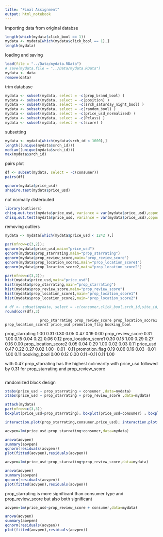 ```yaml
---
title: "Final Assignment"
output: html_notebook
---
```


Importing data from original databse
```r
length(which(mydata$click_bool == 1))
mydata <- mydata[which(mydata$click_bool == 1),]
length(mydata)
```
loading and saving
```r




load(file = "../Data/mydata.RData")
# save(mydata,file = "../Data/mydata.RData")
mydata <- data
remove(data)
```

trim database
```r
mydata <- subset(mydata, select = -c(prop_brand_bool) )
mydata <- subset(mydata, select = -c(position) )
mydata <- subset(mydata, select = -c(srch_saturday_night_bool) )
mydata <- subset(mydata, select = -c(random_bool) )
mydata <- subset(mydata, select = -c(price_usd_normalized) )
mydata <- subset(mydata, select = -c(Pclass) )
mydata <- subset(mydata, select = -c(score) )

```

subsetting

```r

mydata <- mydata[which(mydata$srch_id < 1000),] 
length((unique(mydata$srch_id)))
median((unique(mydata$srch_id)))
max(mydata$srch_id)
```
pairs plot
```r
df <- subset(mydata, select = -c(consumer))
pairs(df)
```

```r
qqnorm(mydata$price_usd)
shapiro.test(mydata$price_usd)
```
not normally disterbuted 

```r
library(outliers)
chisq.out.test(mydata$price_usd, variance = var(mydata$price_usd),opposite = TRUE)
chisq.out.test(mydata$price_usd, variance = var(mydata$price_usd),opposite = FALSE)
```

removing outliers
```r
mydata <- mydata[which(mydata$price_usd < 1242 ),] 

```


```r
par(mfrow=c(3,2));
qqnorm(mydata$price_usd,main="price_usd")
qqnorm(mydata$prop_starrating,main="prop_starrating")
qqnorm(mydata$prop_review_score,main="prop_review_score")
qqnorm(mydata$prop_location_score1,main="prop_location_score1")
qqnorm(mydata$prop_location_score2,main="prop_location_score2")
```
```r
par(mfrow=c(3,2));
hist(mydata$price_usd,main="price_usd")
hist(mydata$prop_starrating,main="prop_starrating")
hist(mydata$prop_review_score,main="prop_review_score")
hist(mydata$prop_location_score1,main="prop_location_score1")
hist(mydata$prop_location_score2,main="prop_location_score2")
```
```r
# df <- subset(mydata, select = -c(consumer,click_bool,srch_id,site_id,prop_id,))
round(cor(df),3)
```
                    prop_starrating prop_review_score prop_location_score1 prop_location_score2 price_usd promotion_flag booking_bool
prop_starrating                 1.00              0.31                 0.30                 0.05      0.47           0.19         0.00
prop_review_score               0.31              1.00                 0.15                 0.04      0.22           0.06         0.12
prop_location_score1            0.30              0.15                 1.00                 0.29      0.27           0.16         0.00
prop_location_score2            0.05              0.04                 0.29                 1.00      0.02           0.03         0.11
price_usd                       0.47              0.22                 0.27                 0.02      1.00          -0.01        -0.11
promotion_flag                  0.19              0.06                 0.16                 0.03     -0.01           1.00         0.11
booking_bool                    0.00              0.12                 0.00                 0.11     -0.11           0.11         1.00

with 0.47 prop_starrating  has the highest colinearity with price_usd followed by  0.31 for prop_starrating and prop_review_score 


```r

```
randomized block design
```r
xtabs(price_usd ~ prop_starrating + consumer ,data=mydata)
xtabs(price_usd ~ prop_starrating + prop_review_score ,data=mydata)
```

```r
attach(mydata)
par(mfrow=c(3,3))
boxplot(price_usd~prop_starrating); boxplot(price_usd~consumer) ; boxplot(price_usd~prop_review_score) 

interaction.plot(prop_starrating,consumer,price_usd); interaction.plot(consumer,prop_starrating,price_usd) ; interaction.plot(prop_review_score,prop_starrating,price_usd) 
```
```r
aovpen=lm(price_usd~prop_starrating+consumer,data=mydata)

anova(aovpen)
summary(aovpen)
qqnorm(residuals(aovpen))
plot(fitted(aovpen),residuals(aovpen))

```
```r
aovpen=lm(price_usd~prop_starrating+prop_review_score,data=mydata)

anova(aovpen)
summary(aovpen)
qqnorm(residuals(aovpen))
plot(fitted(aovpen),residuals(aovpen))

```

prop_starrating is more significant than consumer type and prop_review_score but also both significant 

```r

aovpen=lm(price_usd~prop_review_score + consumer,data=mydata)

anova(aovpen)
summary(aovpen)
qqnorm(residuals(aovpen))
plot(fitted(aovpen),residuals(aovpen))

```



